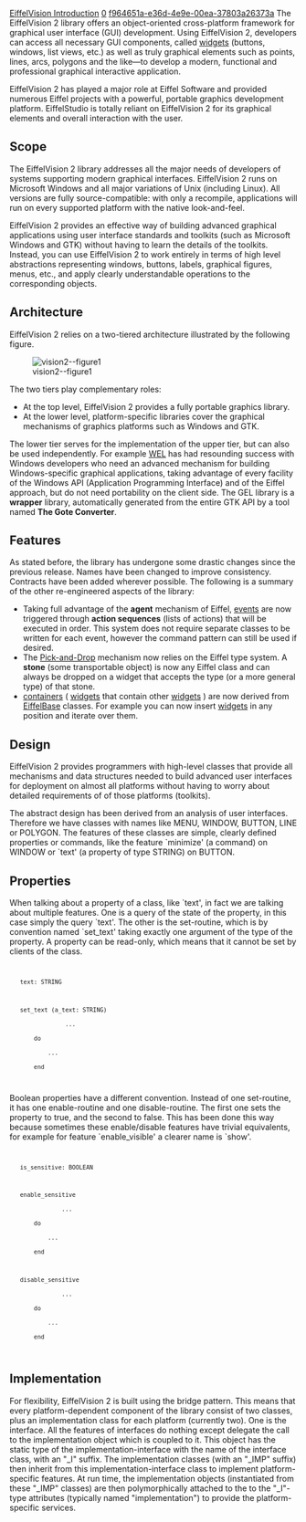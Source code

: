 [[Property:title|EiffelVision Introduction]]
[[Property:weight|0]]
[[Property:uuid|f964651a-e36d-4e9e-00ea-37803a26373a]]
The EiffelVision 2 library offers an object-oriented cross-platform framework for graphical user interface (GUI) development. Using EiffelVision 2, developers can access all necessary GUI components, called [[Widgets|widgets]]  (buttons, windows, list views, etc.) as well as truly graphical elements such as points, lines, arcs, polygons and the like—to develop a modern, functional and professional graphical interactive application. 

EiffelVision 2 has played a major role at Eiffel Software and provided numerous Eiffel projects with a powerful, portable graphics development platform. EiffelStudio is totally reliant on EiffelVision 2 for its graphical elements and overall interaction with the user. 


==Scope==

The EiffelVision 2 library addresses all the major needs of developers of systems supporting modern graphical interfaces. EiffelVision 2 runs on Microsoft Windows and all major variations of Unix (including Linux). All versions are fully source-compatible:  with only a recompile, applications will run on every supported platform with the native look-and-feel. 

EiffelVision 2 provides an effective way of building advanced graphical applications using user interface standards and toolkits (such as Microsoft Windows and GTK) without having to learn the details of the toolkits. Instead, you can use EiffelVision 2 to work entirely in terms of high level abstractions representing windows, buttons, labels, graphical figures, menus, etc., and apply clearly understandable operations to the corresponding objects. 


==Architecture==

EiffelVision 2 relies on a two-tiered architecture illustrated by the following figure. 


[[Image:vision2--figure1]]  


The two tiers play complementary roles: 
* At the top level, EiffelVision 2 provides a fully portable graphics library.
* At the lower level, platform-specific libraries cover the graphical mechanisms of graphics platforms such as Windows and GTK.

The lower tier serves for the implementation of the upper tier, but can also be used independently. For example [[WEL]]  has had resounding success with Windows developers who need an advanced mechanism for building Windows-specific graphical applications, taking advantage of every facility of the Windows API (Application Programming Interface) and of the Eiffel approach, but do not need portability on the client side. The GEL library is a '''wrapper''' library, automatically generated from the entire GTK API by a tool named '''The Gote Converter'''. 


==Features==

As stated before, the library has undergone some drastic changes since the previous release. Names have been changed to improve consistency. Contracts have been added wherever possible.  The following is a summary of the other re-engineered aspects of the library: 
* Taking full advantage of the '''agent''' mechanism of Eiffel, [[uuid:fc32d1b5-72d6-2955-18fd-bce988ed8323|events]]  are now triggered through '''action sequences''' (lists of actions) that will be executed in order. This system does not require separate classes to be written for each event, however the command pattern can still be used if desired. 
* The [[EiffelVision Pick and Drop|Pick-and-Drop]]  mechanism now relies on the Eiffel type system. A '''stone''' (some transportable object) is now any Eiffel class and can always be dropped on a widget that accepts the type (or a more general type) of that stone. 
*  [[Containers|containers]]  ( [[Widgets|widgets]]  that contain other [[Widgets|widgets]] ) are now derived from [[EiffelBase]]  classes. For example you can now insert [[Widgets|widgets]]  in any position and iterate over them. 


==Design==

EiffelVision 2 provides programmers with high-level classes that provide all mechanisms and data structures needed to build advanced user interfaces for deployment on almost all platforms without having to worry about detailed requirements of of those platforms (toolkits).

The abstract design has been derived from an analysis of user interfaces. Therefore we have classes with names like MENU, WINDOW, BUTTON, LINE or POLYGON. The features of these classes are simple, clearly defined properties or commands, like the feature `minimize' (a command) on WINDOW or `text' (a property of type STRING) on BUTTON.

{{note| All class names in EiffelVision 2 are pre-pended with EV_ to avoid name clashes with existing classes.  Thus, <eiffel>BUTTON</eiffel> becomes <eiffel>EV_BUTTON</eiffel>, etc. }}


==Properties==

When talking about a property of a class, like `text', in fact we are talking about multiple features. One is a query of the state of the property, in this case simply the query `text'. The other is the set-routine, which is by convention named `set_text' taking exactly one argument of the type of the property.  A property can be read-only, which means that it cannot be set by clients of the class.
<code>
    text: STRING

    set_text (a_text: STRING) 
                 ...
        do
            ...
        end
</code>

Boolean properties have a different convention. Instead of one set-routine, it has one enable-routine and one disable-routine.  The first one sets the property to true, and the second to false. This has been done this way because sometimes these enable/disable features have trivial equivalents, for example for feature `enable_visible' a clearer name is `show'. 
<code>
    is_sensitive: BOOLEAN

    enable_sensitive
                ... 
        do
            ...
        end


    disable_sensitive
                ... 
        do
            ...
        end
</code>


==Implementation==

For flexibility, EiffelVision 2 is built using the bridge pattern. This means that every platform-dependent component of the library consist of two classes, plus an implementation class for each platform (currently two). One is the <eiffel>interface</eiffel>. All the features of interfaces do nothing except delegate the call to the implementation object which is coupled to it. This object has the static type of the implementation-interface with the name of the interface class, with an "<eiffel>_I</eiffel>" suffix. The implementation classes (with an "<eiffel>_IMP</eiffel>" suffix) then inherit from this implementation-interface class to implement platform-specific features. At run time, the implementation objects (instantiated from these "<eiffel>_IMP</eiffel>" classes) are then polymorphically attached to the to the "<eiffel>_I</eiffel>"-type attributes (typically named "implementation") to provide the platform-specific services.




